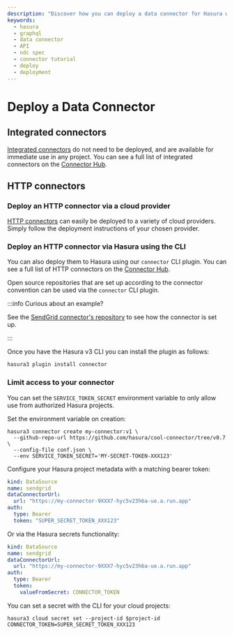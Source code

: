 ```yaml
---
description: "Discover how you can deploy a data connector for Hasura with our in-depth guide."
keywords:
  - hasura
  - graphql
  - data connector
  - API
  - ndc spec
  - connector tutorial
  - deploy
  - deployment
---
```


# Deploy a Data Connector

## Integrated connectors

[Integrated connectors](/connectors/introduction.mdx/#integrated-connectors) do not need to be deployed, and are
available for immediate use in any project. You can see a full list of integrated connectors on the
[Connector Hub](https://hasura.io/connectors).

## HTTP connectors

### Deploy an HTTP connector via a cloud provider

[HTTP connectors](/connectors/introduction.mdx/#http-connectors) can easily be deployed to a variety of cloud providers.
Simply follow the deployment instructions of your chosen provider.

### Deploy an HTTP connector via Hasura using the CLI

You can also deploy them to Hasura using our `connector` CLI plugin. You can see a full list of HTTP connectors on the
[Connector Hub](https://hasura.io/connectors).

Open source repositories that are set up according to the connector convention can be used via the `connector` CLI
plugin.

:::info Curious about an example?

See the [SendGrid connector's repository](https://github.com/hasura/ndc-sendgrid/tree/main#sendgrid-connector) to see
how the connector is set up.

:::

Once you have the Hasura v3 CLI you can install the plugin as follows:

```bash
hasura3 plugin install connector
```

### Limit access to your connector

You can set the `SERVICE_TOKEN_SECRET` environment variable to only allow use from authorized Hasura projects.

Set the environment variable on creation:

```
hasura3 connector create my-connector:v1 \
  --github-repo-url https://github.com/hasura/cool-connector/tree/v0.7 \
  --config-file conf.json \
  --env SERVICE_TOKEN_SECRET='MY-SECRET-TOKEN-XXX123'
```

Configure your Hasura project metadata with a matching bearer token:

```yaml
kind: DataSource
name: sendgrid
dataConnectorUrl:
  url: "https://my-connector-9XXX7-hyc5v23h6a-ue.a.run.app"
auth:
  type: Bearer
  token: "SUPER_SECRET_TOKEN_XXX123"
```

Or via the Hasura secrets functionality:

```yaml
kind: DataSource
name: sendgrid
dataConnectorUrl:
  url: "https://my-connector-9XXX7-hyc5v23h6a-ue.a.run.app"
auth:
  type: Bearer
  token:
    valueFromSecret: CONNECTOR_TOKEN
```

You can set a secret with the CLI for your cloud projects:

```
hasura3 cloud secret set --project-id $project-id CONNECTOR_TOKEN=SUPER_SECRET_TOKEN_XXX123
```

